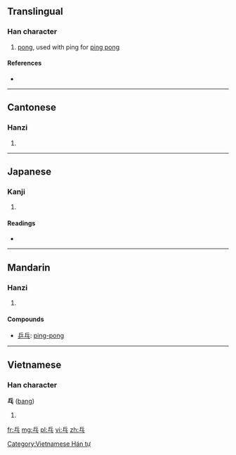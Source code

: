 ==Translingual==

===Han character===
{{Han char|rn=4|rad=丿|as=05|sn=6|four=7203<sub>1</sub>|canj=人一戈 (OMI)|ids=⿱[[丘]][[丶]]}}

# [[pong]], used with ping for [[ping pong]]

====References====
* {{Han ref|kx=0083.011|dkj=00146|hdz=10038.040|uh=4E53|ud=20051|bh=A5E3|bd=42467}}

----

==Cantonese==

===Hanzi===
{{yue-hanzi|jyut=[[bam1]], [[pong1]]|y=bam1, pong1}}

# {{defn|lang=yue|sort=丿05}}

----

==Japanese==

===Kanji===
{{ja-kanji|grade=uc|rs=丿05}}

# {{defn|lang=ja|sort=丿05}}

====Readings====
* {{ja-readings|on=[[はう]] (hau)|kun=}}

----

==Mandarin==

===Hanzi===
{{cmn-hanzi|pin=[[pāng]] ([[pang1]])|wg=p'ang<sup>1</sup>}}

# {{defn|lang=cmn|sort=丿05}}

====Compounds====
* [[乒乓]]: [[ping-pong]]

----

==Vietnamese==

===Han character===
'''乓''' ([[bang]])

# {{defn|lang=vi}}

[[Category:Vietnamese Hán tự]]

[[fr:乓]]
[[mg:乓]]
[[pl:乓]]
[[vi:乓]]
[[zh:乓]]